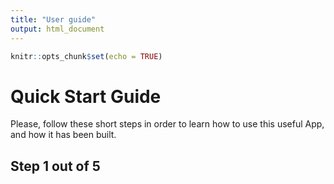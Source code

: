 ```yaml
---
title: "User guide"
output: html_document
---
```


```r
knitr::opts_chunk$set(echo = TRUE)
```

# Quick Start Guide
Please, follow these short steps in order to learn how to use this useful App, and how it has been built.

## Step 1 out of 5



